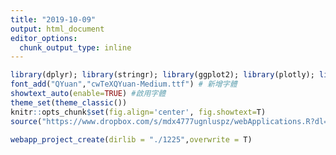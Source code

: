 ```yaml
---
title: "2019-10-09"
output: html_document
editor_options: 
  chunk_output_type: inline
---
```


```r
library(dplyr); library(stringr); library(ggplot2); library(plotly); library(lubridate); library(readr); library(tidyr); library(showtext); library(colorspace); library(scales); library(magick); library(sf); library(rmapshaper); library(osmdata); library(plotly); library(leaflet); 
font_add("QYuan","cwTeXQYuan-Medium.ttf") # 新增字體
showtext_auto(enable=TRUE) #啟用字體
theme_set(theme_classic())
knitr::opts_chunk$set(fig.align='center', fig.showtext=T)
source("https://www.dropbox.com/s/mdx4777ugnluspz/webApplications.R?dl=1",encoding = "utf-8")
```

```r
webapp_project_create(dirlib = "./1225",overwrite = T)
```

